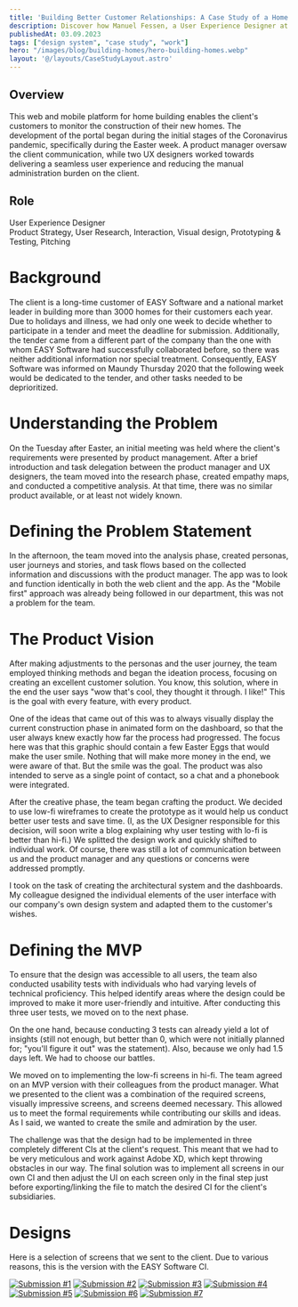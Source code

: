 ```yaml
---
title: 'Building Better Customer Relationships: A Case Study of a Home Building Customer Portal'
description: Discover how Manuel Fessen, a User Experience Designer at EASY Software, developed a web and mobile platform for a national market leader in the home building industry to enable their customers to monitor the construction of their new homes. 
publishedAt: 03.09.2023
tags: ["design system", "case study", "work"]
hero: "/images/blog/building-homes/hero-building-homes.webp"
layout: '@/layouts/CaseStudyLayout.astro'
---
```


## Overview

This web and mobile platform for home building enables the client's customers to monitor the construction of their new homes. The development of the portal began during the initial stages of the Coronavirus pandemic, specifically during the Easter week. A product manager oversaw the client communication, while two UX designers worked towards delivering a seamless user experience and reducing the manual administration burden on the client.

## Role
User Experience Designer  
Product Strategy, User Research, Interaction, Visual design, Prototyping & Testing, Pitching

# Background

The client is a long-time customer of EASY Software and a national market leader in building more than 3000 homes for their customers each year. Due to holidays and illness, we had only one week to decide whether to participate in a tender and meet the deadline for submission. Additionally, the tender came from a different part of the company than the one with whom EASY Software had successfully collaborated before, so there was neither additional information nor special treatment. Consequently, EASY Software was informed on Maundy Thursday 2020 that the following week would be dedicated to the tender, and other tasks needed to be deprioritized.

# Understanding the Problem

On the Tuesday after Easter, an initial meeting was held where the client's requirements were presented by product management. After a brief introduction and task delegation between the product manager and UX designers, the team moved into the research phase, created empathy maps, and conducted a competitive analysis. At that time, there was no similar product available, or at least not widely known.

# Defining the Problem Statement

In the afternoon, the team moved into the analysis phase, created personas, user journeys and stories, and task flows based on the collected information and discussions with the product manager. The app was to look and function identically in both the web client and the app. As the "Mobile first" approach was already being followed in our department, this was not a problem for the team.

# The Product Vision

After making adjustments to the personas and the user journey, the team employed thinking methods and began the ideation process, focusing on creating an excellent customer solution. You know, this solution, where in the end the user says "wow that's cool, they thought it through. I like!" This is the goal with every feature, with every product. 

One of the ideas that came out of this was to always visually display the current construction phase in animated form on the dashboard, so that the user always knew exactly how far the process had progressed. The focus here was that this graphic should contain a few Easter Eggs that would make the user smile. Nothing that will make more money in the end, we were aware of that. But the smile was the goal. The product was also intended to serve as a single point of contact, so a chat and a phonebook were integrated. 

After the creative phase, the team began crafting the product. 
We decided to use low-fi wireframes to create the prototype as it would help us conduct better user tests and save time. (I, as the UX Designer responsible for this decision, will soon write a blog explaining why user testing with lo-fi is better than hi-fi.) We splitted the design work and quickly shifted to individual work. 
Of course, there was still a lot of communication between us and the product manager and any questions or concerns were addressed promptly. 

I took on the task of creating the architectural system and the dashboards. My colleague designed the individual elements of the user interface with our company's own design system and adapted them to the customer's wishes. 

# Defining the MVP
To ensure that the design was accessible to all users, the team also conducted usability tests with individuals who had varying levels of technical proficiency. This helped identify areas where the design could be improved to make it more user-friendly and intuitive. After conducting this three user tests, we moved on to the next phase. 

On the one hand, because conducting 3 tests can already yield a lot of insights (still not enough, but better than 0, which were not initially planned for; "you'll figure it out" was the statement). Also, because we only had 1.5 days left. We had to choose our battles.

We moved on to implementing the low-fi screens in hi-fi. The team agreed on an MVP version with their colleagues from the product manager. What we presented to the client was a combination of the required screens, visually impressive screens, and screens deemed necessary. This allowed us  to meet the formal requirements while contributing our skills and ideas. As I said, we wanted to create the smile and admiration by the user. 

The challenge was that the design had to be implemented in three completely different CIs at the client's request. This meant that we had to be very meticulous and work against Adobe XD, which kept throwing obstacles in our way. The final solution was to implement all screens in our own CI and then adjust the UI on each screen only in the final step just before exporting/linking the file to match the desired CI for the client's subsidiaries.

# Designs

Here is a selection of screens that we sent to the client. Due to various reasons, this is the version with the EASY Software CI. 

<div class="not-prose mt-4 lg:my-8">
  <a href="../../images/blog/building-homes/Dashboard.webp" target="_blank"><img src="../../images/blog/building-homes/Dashboard.webp" alt="Submission #1" class="m-0"/></a>
  <a href="../../images/blog/building-homes/Dokumentenmanagement.webp" target="_blank"><img src="../../images/blog/building-homes/Dokumentenmanagement.webp" alt="Submission #2" class="m-0 mt-4"/></a>
  <a href="../../images/blog/building-homes/Projektfortschritt-Checkliste.webp" target="_blank"><img src="../../images/blog/building-homes/Projektfortschritt-Checkliste.webp" alt="Submission #3" class="m-0 mt-4"/></a>
  <a href="../../images/blog/building-homes/Projektkontakte.webp" target="_blank"><img src="../../images/blog/building-homes/Projektkontakte.webp" alt="Submission #4" class="m-0 mt-4"/></a>
  <a href="../../images/blog/building-homes/Self-Service-Maengel.webp" target="_blank"><img src="../../images/blog/building-homes/Self-Service-Maengel.webp" alt="Submission #5" class="m-0 mt-4"/></a>
  <a href="../../images/blog/building-homes/Self-Service–FAQ.webp" target="_blank"><img src="../../images/blog/building-homes/Self-Service–FAQ.webp" alt="Submission #6" class="m-0 mt-4"/></a>
  <a href="../../images/blog/building-homes/Self-Service.webp" target="_blank"><img src="../../images/blog/building-homes/Self-Service.webp" alt="Submission #7" class="m-0 mt-4"/></a>
</div>